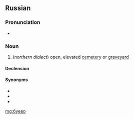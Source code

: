 ==Russian==

===Pronunciation===
* {{ru-IPA|бу́ево}}

===Noun===
{{ru-noun|бу́ево|n-in|бу́ева|бу́ева}}

# {{context|regional|rare|lang=ru}} (''northern dialect'') open, elevated [[cemetery]] or [[graveyard]]

====Declension====
{{ru-noun-table|бу́ево}}

====Synonyms====
* {{l|ru|буява}}
* {{l|ru|кладбище}}
* {{l|ru|могила}}

[[mg:буево]]